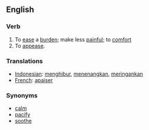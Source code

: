 ==English==
=== Verb ===
{{en-verb|mollify|mollifies|mollified|mollifying}}

# To [[ease]] a [[burden]]; make less [[painful]]; to [[comfort]]
# To [[appease]].

=== Translations ===
*[[Indonesian]]: [[hibur|menghibur]], [[tenang|menenangkan]], [[ringan|meringankan]]
*[[French]]: [[apaiser]]


=== Synonyms ===
*[[calm]]
*[[pacify]]
*[[soothe]]
